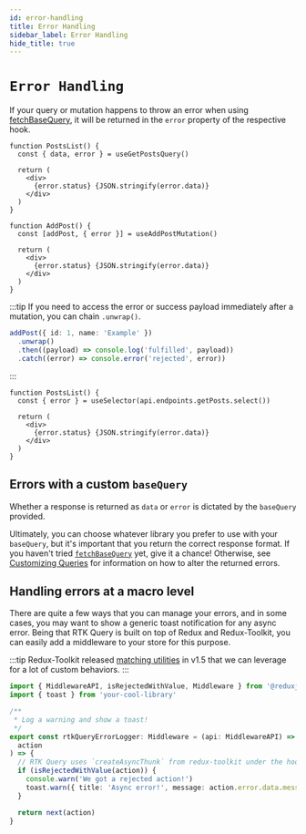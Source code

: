 ```yaml
---
id: error-handling
title: Error Handling
sidebar_label: Error Handling
hide_title: true
---
```


# `Error Handling`

If your query or mutation happens to throw an error when using [fetchBaseQuery](../api/fetchBaseQuery), it will be returned in the `error` property of the respective hook.

```tsx title="Query Error"
function PostsList() {
  const { data, error } = useGetPostsQuery()

  return (
    <div>
      {error.status} {JSON.stringify(error.data)}
    </div>
  )
}
```

```tsx title="Mutation Error"
function AddPost() {
  const [addPost, { error }] = useAddPostMutation()

  return (
    <div>
      {error.status} {JSON.stringify(error.data)}
    </div>
  )
}
```

:::tip
If you need to access the error or success payload immediately after a mutation, you can chain `.unwrap()`.

```ts title="Using .unwrap" no-transpile
addPost({ id: 1, name: 'Example' })
  .unwrap()
  .then((payload) => console.log('fulfilled', payload))
  .catch((error) => console.error('rejected', error))
```

:::

```tsx title="Manually selecting an error"
function PostsList() {
  const { error } = useSelector(api.endpoints.getPosts.select())

  return (
    <div>
      {error.status} {JSON.stringify(error.data)}
    </div>
  )
}
```

## Errors with a custom `baseQuery`

Whether a response is returned as `data` or `error` is dictated by the `baseQuery` provided.

Ultimately, you can choose whatever library you prefer to use with your `baseQuery`, but it's important that you return the correct response format. If you haven't tried [`fetchBaseQuery`](../api/fetchBaseQuery) yet, give it a chance! Otherwise, see [Customizing Queries](./customizing-queries) for information on how to alter the returned errors.

## Handling errors at a macro level

There are quite a few ways that you can manage your errors, and in some cases, you may want to show a generic toast notification for any async error. Being that RTK Query is built on top of Redux and Redux-Toolkit, you can easily add a middleware to your store for this purpose.

:::tip
Redux-Toolkit released [matching utilities](https://redux-toolkit.js.org/api/matching-utilities#matching-utilities) in v1.5 that we can leverage for a lot of custom behaviors.
:::

```ts title="Error catching middleware example"
import { MiddlewareAPI, isRejectedWithValue, Middleware } from '@reduxjs/toolkit'
import { toast } from 'your-cool-library'

/**
 * Log a warning and show a toast!
 */
export const rtkQueryErrorLogger: Middleware = (api: MiddlewareAPI) => (next) => (
  action
) => {
  // RTK Query uses `createAsyncThunk` from redux-toolkit under the hood, so we're able to utilize these use matchers!
  if (isRejectedWithValue(action)) {
    console.warn('We got a rejected action!')
    toast.warn({ title: 'Async error!', message: action.error.data.message })
  }

  return next(action)
}
```

